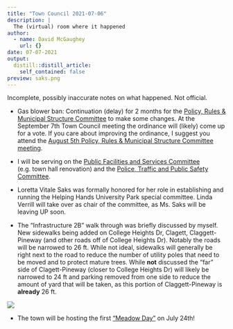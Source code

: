 ```yaml
---
title: "Town Council 2021-07-06"
description: |
  The (virtual) room where it happened
author:
  - name: David McGaughey
    url: {}
date: 07-07-2021
output:
  distill::distill_article:
    self_contained: false
preview: saks.png
---
```


Incomplete, possibly inaccurate notes on what happened. Not official. 

  - Gas blower ban: Continuation (delay) for 2 months for the [Policy, Rules & Municipal Structure Committee](https://www.upmd.org/191/Policy-Rules-Municipal-Structure-Committ) to make some changes. At the September 7th Town Council meeting the ordinance will (likely) come up for a vote. If you care about improving the ordinance, I suggest you attend the [August 5th Policy, Rules & Municipal Structure Committee meeting](https://md-universitypark.civicplus.com/Calendar.aspx?EID=1281&month=8&year=2021&day=7&calType=0).  

  - I will be serving on the [Public Facilities and Services Committee](https://www.upmd.org/192/Public-Facilities-Services-Committee) (e.g. town hall renovation) and the [Police, Traffic and Public Safety Committee](https://www.upmd.org/190/Police-Traffic-Public-Safety-Committee).

  - Loretta Vitale Saks was formally honored for her role in establishing and running the Helping Hands University Park special committee. Linda Verrill will take over as chair of the committee, as Ms. Saks will be leaving UP soon. 
  
  - The "Infrastructure 2B" walk through was briefly discussed by myself. New sidewalks being added on College Heights Dr, Clagett, Claggett-Pineway (and other roads off of College Heights Dr). Notably the roads will be narrowed to 26 ft. While not ideal, sidewalks will generally be right next to the road to reduce the number of utility poles that need to be moved and to protect mature trees. While **not** discussed the "far" side of Clagett-Pineway (closer to College Heights Dr) will likely be narrowed to 24 ft and parking removed from one side to reduce the amount of yard that will be taken, as this portion of Claggett-Pineway is **already** 26 ft. 
  
  
![](saks.png)

  - The town will be hosting the first ["Meadow Day"](https://www.upmd.org/calendar.aspx?eid=1403) on July 24th!
